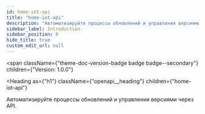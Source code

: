 ```yaml
---
id: home-iot-api
title: "home-iot-api"
description: "Автоматизируйте процессы обновлений и управления версиями через API."
sidebar_label: Introduction
sidebar_position: 0
hide_title: true
custom_edit_url: null
---
```



<span
  className={"theme-doc-version-badge badge badge--secondary"}
  children={"Version: 1.0.0"}
>
</span>

<Heading
  as={"h1"}
  className={"openapi__heading"}
  children={"home-iot-api"}
>
</Heading>



Автоматизируйте процессы обновлений и управления версиями через API.


      